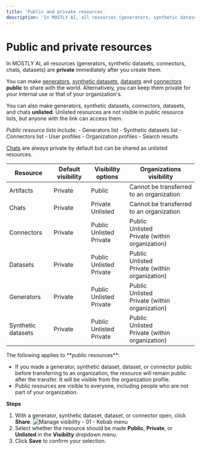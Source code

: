 ```yaml
---
title: 'Public and private resources'
description: 'In MOSTLY AI, all resources (generators, synthetic datasets, connectors, chats, datasets) are private by default. You can make generators and synthetic datasets public to share them with the world or keep them private for internal use.'
---
```



# Public and private resources

In MOSTLY AI, all resources (generators, synthetic datasets, connectors, chats, datasets) are **private** immediately after you create them.

You can make [generators](/generators), [synthetic datasets](/synthetic-datasets), [datasets](/datasets) and [connectors](/connectors) **public** to share with the world. Alternatively, you can keep them private for your internal use or that of your organization's.

You can also make generators, synthetic datasets, connectors, datasets, and chats **unlisted**. Unlisted resources are not visible in public resource lists, but anyone with the link can access them.

<CustomCallout>

_Public resource lists_ include: - Generators list - Synthetic datasets list - Connectors list - User profiles - Organization profiles - Search results

</CustomCallout>

[Chats](/assistant) are always private by default but can be shared as unlisted resources.

| Resource           | Default visibility            | Visibility options                                                                                  | Organizations visibility                                                                                                  |
| ------------------ | ----------------------------- | --------------------------------------------------------------------------------------------------- | ------------------------------------------------------------------------------------------------------------------------- |
| Artifacts          | <PrivateResourceIcon/>Private | <PublicResourceIcon/>Public<br />                                                                   | Cannot be transferred to an organization                                                                                  |
| Chats              | <PrivateResourceIcon/>Private | <PrivateResourceIcon/>Private<br /><UnlistedResourceIcon/>Unlisted                                  | Cannot be transferred to an organization                                                                                  |
| Connectors         | <PrivateResourceIcon/>Private | <PublicResourceIcon/>Public<br /><UnlistedResourceIcon/>Unlisted<br /><PrivateResourceIcon/>Private | <PublicResourceIcon/>Public<br /><UnlistedResourceIcon/>Unlisted<br /><PrivateResourceIcon/>Private (within organization) |
| Datasets           | <PrivateResourceIcon/>Private | <PublicResourceIcon/>Public<br /><UnlistedResourceIcon/>Unlisted<br /><PrivateResourceIcon/>Private | <PublicResourceIcon/>Public<br /><UnlistedResourceIcon/>Unlisted<br /><PrivateResourceIcon/>Private (within organization) |
| Generators         | <PrivateResourceIcon/>Private | <PublicResourceIcon/>Public<br /><UnlistedResourceIcon/>Unlisted<br /><PrivateResourceIcon/>Private | <PublicResourceIcon/>Public<br /><UnlistedResourceIcon/>Unlisted<br /><PrivateResourceIcon/>Private (within organization) |
| Synthetic datasets | <PrivateResourceIcon/>Private | <PublicResourceIcon/>Public<br /><UnlistedResourceIcon/>Unlisted<br /><PrivateResourceIcon/>Private | <PublicResourceIcon/>Public<br /><UnlistedResourceIcon/>Unlisted<br /><PrivateResourceIcon/>Private (within organization) |

<Callout>
The following applies to **public resources**:

- If you made a generator, synthetic dataset, dataset, or connector public before transferring to an organization, the resource will remain public after the transfer. It will be visible from the organization profile.
- Public resources are visible to everyone, including people who are not part of your organization.

</Callout>

**Steps**

1. With a generator, synthetic dataset, dataset, or connector open, click **Share**.
   <Image src="/docimages/organizations/add-assets-01-select-share.webp" alt="Manage visibility - 01 - Kebab menu" width={700} height={300} />
2. Select whether the resource should be made **Public**, **Private**, or **Unlisted** in the **Visibilty** dropdown menu.
3. Click **Save** to confirm your selection.
